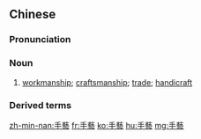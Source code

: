 {{also|手艺}}
==Chinese==
{{zh-forms|s=手艺}}

===Pronunciation===
{{zh-pron
|m=shǒuyì
|c=sau2 ngai6
|mn=chhiú-gē
|cat=n
}}

===Noun===
{{zh-noun}}

# [[workmanship]]; [[craftsmanship]]; [[trade]]; [[handicraft]]

===Derived terms===
{{zh-der|手藝人}}

{{zh-cat|Advanced}}

[[zh-min-nan:手藝]]
[[fr:手藝]]
[[ko:手藝]]
[[hu:手藝]]
[[mg:手藝]]